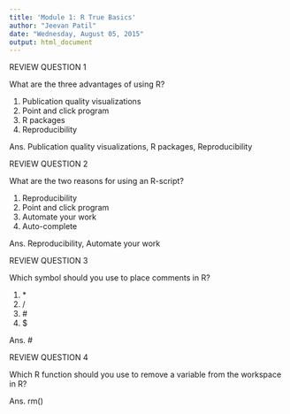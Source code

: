 ```yaml
---
title: 'Module 1: R True Basics'
author: "Jeevan Patil"
date: "Wednesday, August 05, 2015"
output: html_document
---
```

REVIEW QUESTION 1  

What are the three advantages of using R?

1. Publication quality visualizations  
2. Point and click program  
3. R packages  
4. Reproducibility

Ans. Publication quality visualizations, R packages, Reproducibility


REVIEW QUESTION 2  

What are the two reasons for using an R-script?

1. Reproducibility  
2. Point and click program  
3. Automate your work  
4. Auto-complete

Ans. Reproducibility, Automate your work 


REVIEW QUESTION 3  

Which symbol should you use to place comments in R?

1. \*  
2. /  
3. \# 
4. $

Ans. #


REVIEW QUESTION 4  

Which R function should you use to remove a variable from the workspace in R?


Ans. rm()